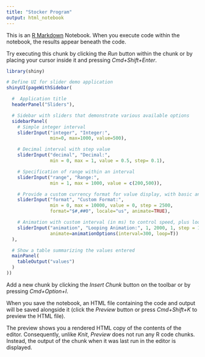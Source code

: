```yaml
---
title: "Stocker Program"
output: html_notebook
---
```


This is an [R Markdown](http://rmarkdown.rstudio.com) Notebook. When you execute code within the notebook, the results appear beneath the code. 

Try executing this chunk by clicking the *Run* button within the chunk or by placing your cursor inside it and pressing *Cmd+Shift+Enter*. 

```r
library(shiny)

# Define UI for slider demo application
shinyUI(pageWithSidebar(

  #  Application title
  headerPanel("Sliders"),

  # Sidebar with sliders that demonstrate various available options
  sidebarPanel(
    # Simple integer interval
    sliderInput("integer", "Integer:", 
                min=0, max=1000, value=500),

    # Decimal interval with step value
    sliderInput("decimal", "Decimal:", 
                min = 0, max = 1, value = 0.5, step= 0.1),

    # Specification of range within an interval
    sliderInput("range", "Range:",
                min = 1, max = 1000, value = c(200,500)),

    # Provide a custom currency format for value display, with basic animation
    sliderInput("format", "Custom Format:", 
                min = 0, max = 10000, value = 0, step = 2500,
                format="$#,##0", locale="us", animate=TRUE),

    # Animation with custom interval (in ms) to control speed, plus looping
    sliderInput("animation", "Looping Animation:", 1, 2000, 1, step = 10, 
                animate=animationOptions(interval=300, loop=T))
  ),

  # Show a table summarizing the values entered
  mainPanel(
    tableOutput("values")
  )
))
```

Add a new chunk by clicking the *Insert Chunk* button on the toolbar or by pressing *Cmd+Option+I*.

When you save the notebook, an HTML file containing the code and output will be saved alongside it (click the *Preview* button or press *Cmd+Shift+K* to preview the HTML file). 

The preview shows you a rendered HTML copy of the contents of the editor. Consequently, unlike *Knit*, *Preview* does not run any R code chunks. Instead, the output of the chunk when it was last run in the editor is displayed.

